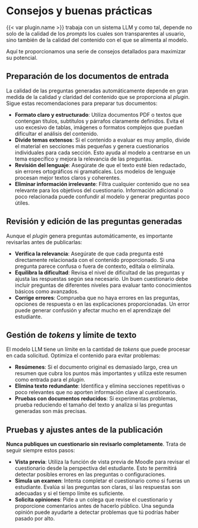 # Consejos y buenas prácticas

{{< var plugin.name >}} trabaja con un sistema LLM y como tal, depende
no solo de la calidad de los _prompts_ los cuales son transparentes al
usuario, sino también de la calidad del contenido con el que se alimenta
al modelo.

Aquí te proporcionamos una serie de consejos detallados para maximizar
su potencial.

## Preparación de los documentos de entrada

La calidad de las preguntas generadas automáticamente depende en gran
medida de la calidad y claridad del contenido que se proporciona al
_plugin_. Sigue estas recomendaciones para preparar tus documentos:

- **Formato claro y estructurado**: Utiliza documentos PDF o textos que
  contengan títulos, subtítulos y párrafos claramente definidos. Evita
  el uso excesivo de tablas, imágenes o formatos complejos que puedan
  dificultar el análisis del contenido.
- **Divide temas extensos**: Si el contenido a evaluar es muy amplio,
  divide el material en secciones más pequeñas y genera cuestionarios
  individuales para cada sección. Esto ayuda al modelo a centrarse en un
  tema específico y mejora la relevancia de las preguntas.
- **Revisión del lenguaje**: Asegúrate de que el texto esté bien
  redactado, sin errores ortográficos ni gramaticales. Los modelos de
  lenguaje procesan mejor textos claros y coherentes.
- **Eliminar información irrelevante**: Filtra cualquier contenido que
  no sea relevante para los objetivos del cuestionario. Información
  adicional o poco relacionada puede confundir al modelo y generar
  preguntas poco útiles.

## Revisión y edición de las preguntas generadas

Aunque el _plugin_ genera preguntas automáticamente, es importante
revisarlas antes de publicarlas:

- **Verifica la relevancia**: Asegúrate de que cada pregunta esté
  directamente relacionada con el contenido proporcionado. Si una
  pregunta parece confusa o fuera de contexto, edítala o elimínala.
- **Equilibra la dificultad**: Revisa el nivel de dificultad de las
  preguntas y ajusta las respuestas según sea necesario. Un buen
  cuestionario debe incluir preguntas de diferentes niveles para evaluar
  tanto conocimientos básicos como avanzados.
- **Corrige errores**: Comprueba que no haya errores en las preguntas,
  opciones de respuesta o en las explicaciones proporcionadas. Un error
  puede generar confusión y afectar mucho en el aprendizaje del
  estudiante.

## Gestión de *tokens* y límite de texto

El modelo LLM tiene un límite en la cantidad de _tokens_ que puede
procesar en cada solicitud. Optimiza el contenido para evitar problemas:

- **Resúmenes**: Si el documento original es demasiado largo, crea un
  resumen que cubra los puntos más importantes y utiliza este resumen
  como entrada para el _plugin_.
- **Elimina texto redundante**: Identifica y elimina secciones
  repetitivas o poco relevantes que no aporten información clave al
  cuestionario.
- **Pruebas con documentos reducidos**: Si experimentas problemas,
  prueba reduciendo el tamaño del texto y analiza si las preguntas
  generadas son más precisas.

## Pruebas y ajustes antes de la publicación

**Nunca publiques un cuestionario sin revisarlo completamente**. Trata
de seguir siempre estos pasos:

- **Vista previa**: Utiliza la función de vista previa de Moodle para
  revisar el cuestionario desde la perspectiva del estudiante. Esto te
  permitirá detectar posibles errores en las preguntas o
  configuraciones.
- **Simula un examen**: Intenta completar el cuestionario como si fueras
  un estudiante. Evalúa si las preguntas son claras, si las respuestas
  son adecuadas y si el tiempo límite es suficiente.
- **Solicita opiniones**: Pide a un colega que revise el cuestionario y
  proporcione comentarios antes de hacerlo público. Una segunda opinión
  puede ayudarte a detectar problemas que tú podrías haber pasado por
  alto.
